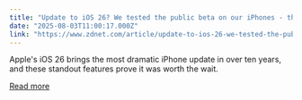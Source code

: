 ```yaml
---
title: "Update to iOS 26? We tested the public beta on our iPhones - these features are a big deal"
date: "2025-08-03T11:00:17.000Z"
link: "https://www.zdnet.com/article/update-to-ios-26-we-tested-the-public-beta-on-our-iphones-these-features-are-a-big-deal/"
---
```


Apple's iOS 26 brings the most dramatic iPhone update in over ten years, and these standout features prove it was worth the wait.

[Read more](https://www.zdnet.com/article/update-to-ios-26-we-tested-the-public-beta-on-our-iphones-these-features-are-a-big-deal/)
